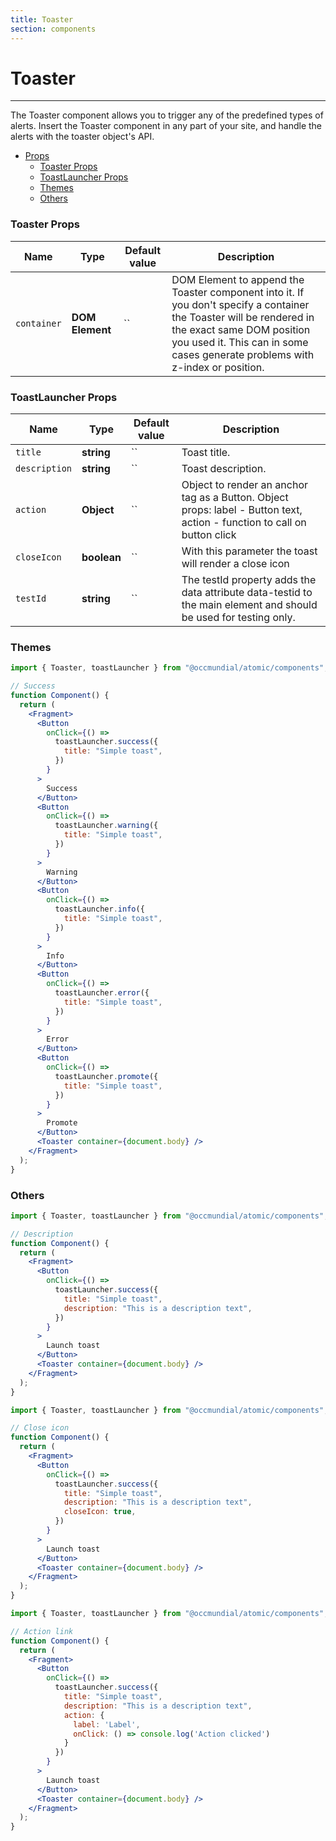 ```yaml
---
title: Toaster
section: components
---
```



# Toaster

---

The Toaster component allows you to trigger any of the predefined types of alerts. Insert the Toaster component in any part of your site, and handle the alerts with the toaster object's API.

- [Props](#Props)
  - [Toaster Props](#ToasterProps)
  - [ToastLauncher Props](#ToastLauncherProps)
  - [Themes](#Themes)
  - [Others](#Others)

### Toaster Props

| Name        | Type            | Default value | Description                                                                                                                                                                                                                       |
| ----------- | --------------- | ------------- | --------------------------------------------------------------------------------------------------------------------------------------------------------------------------------------------------------------------------------- |
| `container` | **DOM Element** | ``            | DOM Element to append the Toaster component into it. If you don't specify a container the Toaster will be rendered in the exact same DOM position you used it. This can in some cases generate problems with z-index or position. |

### ToastLauncher Props

| Name          | Type        | Default value | Description                                                                                                              |
| ------------- | ----------- | ------------- | ------------------------------------------------------------------------------------------------------------------------ |
| `title`       | **string**  | ``            | Toast title.                                                                                                             |
| `description` | **string**  | ``            | Toast description.                                                                                                       |
| `action`      | **Object**  | ``            | Object to render an anchor tag as a Button. Object props: label - Button text, action - function to call on button click |
| `closeIcon`   | **boolean** | ``            | With this parameter the toast will render a close icon                                                                   |
| `testId`      | **string**  | ``            | The testId property adds the data attribute data-testid to the main element and should be used for testing only.         |

### Themes

<Toaster />

<Demo title='Success' background={colors.white}>
  <div style={{ display: 'flex', gap: '8px', flexDirection: 'row'}}>
    <SimpleToaster
      btnText='Success'
      theme='success'
    />
    <SimpleToaster
      btnText='Warning'
      theme='warning'
    />
    <SimpleToaster
      btnText='Info'
      theme='info'
    />
    <SimpleToaster
      btnText='Error'
      theme='error'
    />
    <SimpleToaster
      btnText='Promote'
      theme='promote'
    />
  </div>
</Demo>

```jsx
import { Toaster, toastLauncher } from "@occmundial/atomic/components";

// Success
function Component() {
  return (
    <Fragment>
      <Button
        onClick={() =>
          toastLauncher.success({
            title: "Simple toast",
          })
        }
      >
        Success
      </Button>
      <Button
        onClick={() =>
          toastLauncher.warning({
            title: "Simple toast",
          })
        }
      >
        Warning
      </Button>
      <Button
        onClick={() =>
          toastLauncher.info({
            title: "Simple toast",
          })
        }
      >
        Info
      </Button>
      <Button
        onClick={() =>
          toastLauncher.error({
            title: "Simple toast",
          })
        }
      >
        Error
      </Button>
      <Button
        onClick={() =>
          toastLauncher.promote({
            title: "Simple toast",
          })
        }
      >
        Promote
      </Button>
      <Toaster container={document.body} />
    </Fragment>
  );
}
```

### Others

<Demo title='Toast with description' background={colors.white}>
  <div style={{ display: 'flex', gap: '8px', flexDirection: 'row'}}>
    <SimpleToaster
      btnText='Success'
      theme='success'
      description='This is a description text'
    />
    <SimpleToaster
      btnText='Warning'
      theme='warning'
      description='This is a description text'
    />
    <SimpleToaster
      btnText='Info'
      theme='info'
      description='This is a description text'
    />
    <SimpleToaster
      btnText='Error'
      theme='error'
      description='This is a description text'
    />
    <SimpleToaster
      btnText='Promote'
      theme='promote'
      description='This is a description text'
    />
  </div>
</Demo>

```jsx
import { Toaster, toastLauncher } from "@occmundial/atomic/components";

// Description
function Component() {
  return (
    <Fragment>
      <Button
        onClick={() =>
          toastLauncher.success({
            title: "Simple toast",
            description: "This is a description text",
          })
        }
      >
        Launch toast
      </Button>
      <Toaster container={document.body} />
    </Fragment>
  );
}
```

<Demo title='Toast with close icon' background={colors.white}>
  <div style={{ display: 'flex', gap: '8px', flexDirection: 'row'}}>
    <SimpleToaster
      btnText='Success'
      theme='success'
      description='This is a description text'
      closeIcon
    />
    <SimpleToaster
      btnText='Warning'
      theme='warning'
      description='This is a description text'
      closeIcon
    />
    <SimpleToaster
      btnText='Info'
      theme='info'
      description='This is a description text'
      closeIcon
    />
    <SimpleToaster
      btnText='Error'
      theme='error'
      description='This is a description text'
      closeIcon
    />
    <SimpleToaster
      btnText='Promote'
      theme='promote'
      description='This is a description text'
      closeIcon
    />
  </div>
</Demo>

```jsx
import { Toaster, toastLauncher } from "@occmundial/atomic/components";

// Close icon
function Component() {
  return (
    <Fragment>
      <Button
        onClick={() =>
          toastLauncher.success({
            title: "Simple toast",
            description: "This is a description text",
            closeIcon: true,
          })
        }
      >
        Launch toast
      </Button>
      <Toaster container={document.body} />
    </Fragment>
  );
}
```

<Demo title='Toast with an action' background={colors.white}>
  <div style={{ display: 'flex', gap: '8px', flexDirection: 'row'}}>
    <SimpleToaster
      btnText='Success'
      theme='success'
      description='This is a description text'
      action
    />
    <SimpleToaster
      btnText='Warning'
      theme='warning'
      description='This is a description text'
      action
    />
    <SimpleToaster
      btnText='Info'
      theme='info'
      description='This is a description text'
      action
    />
    <SimpleToaster
      btnText='Error'
      theme='error'
      description='This is a description text'
      action
    />
    <SimpleToaster
      btnText='Promote'
      theme='promote'
      description='This is a description text'
      action
    />
  </div>
</Demo>

```jsx
import { Toaster, toastLauncher } from "@occmundial/atomic/components";

// Action link
function Component() {
  return (
    <Fragment>
      <Button
        onClick={() =>
          toastLauncher.success({
            title: "Simple toast",
            description: "This is a description text",
            action: {
              label: 'Label',
              onClick: () => console.log('Action clicked')
            }
          })
        }
      >
        Launch toast
      </Button>
      <Toaster container={document.body} />
    </Fragment>
  );
}
```